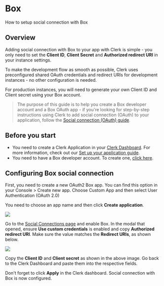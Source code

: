 # Box

How to setup social connection with Box

## Overview

Adding social connection with Box to your app with Clerk is simple - you only need to set the **Client ID**, **Client Secret** and **Authorized redirect URI** in your instance settings.

To make the development flow as smooth as possible, Clerk uses preconfigured shared OAuth credentials and redirect URIs for development instances - no other configuration is needed.

For production instances, you will need to generate your own Client ID and Client secret using your Box account.

> The purpose of this guide is to help you create a Box developer account and a Box OAuth app - if you're looking for step-by-step instructions using Clerk to add social connection (OAuth) to your application, follow the [Social connection (OAuth) guide](https://clerk.com/docs/authentication/social-connections-oauth).

## Before you start

- You need to create a Clerk Application in your [Clerk Dashboard](https://dashboard.clerk.dev/). For more information, check out our [Set up your application guide](/docs/quickstarts/setup-clerk).
- You need to have a Box developer account. To create one, [click here](https://developer.box.com/).

## Configuring Box social connection

First, you need to create a new OAuth2 Box app. You can find this option in your Console > Create new app. Choose Custom App and then select User Authentication (OAuth 2.0)

You need to choose an app name and then click **Create application**.

![](/docs/images/authentication-providers/box/b35c9fd411af0c222b38b4ae331475b295948e12-1920x821.png)

Go to the [Social Connections page](https://dashboard.clerk.dev/last-active?path=authentication/social) and enable Box. In the modal that opened, ensure **Use custom credentials** is enabled and copy **Authorized redirect URI**. Make sure the value matches the **Redirect URIs**, as shown below.

![](/docs/images/authentication-providers/box/482c77fbef65ec039e500b0fb11367466a6e26a0-1916x820.png)

Copy the **Client ID** and **Client secret** as shown in the above image. Go back to the Clerk Dashboard and paste them into the respective fields.

Don't forget to click **Apply** in the Clerk dashboard. Social connection with Box is now configured.

